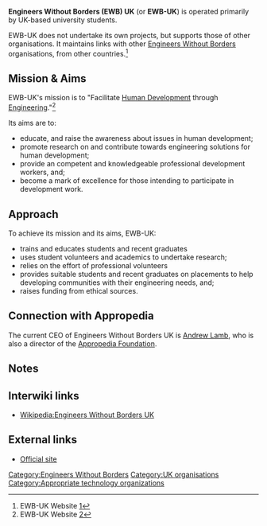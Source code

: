 {{topic header| default.png | Engineers Without Borders UK}} 

'''Engineers Without Borders (EWB) UK''' (or '''EWB-UK''') is operated primarily by UK-based university students. 

EWB-UK does not undertake its own projects, but supports those of other organisations. It maintains links with other [[Engineers Without Borders]] organisations, from other countries.<ref>EWB-UK Website [http://www.ewb-uk.org/node/8]</ref>

==Mission & Aims==

EWB-UK's mission is to "Facilitate [[Human Development]] through [[Engineering]]."<ref>EWB-UK Website [http://www.ewb-uk.org/node/339]</ref>

Its aims are to:

* educate, and raise the awareness about issues in human development;
* promote research on and contribute towards engineering solutions for human development;
* provide an competent and knowledgeable professional development workers, and;
* become a mark of excellence for those intending to participate in development work.

==Approach==

To achieve its mission and its aims, EWB-UK:

* trains and educates students and recent graduates
* uses student volunteers and academics to undertake research;
* relies on the effort of professional volunteers 
* provides suitable students and recent graduates on placements to help developing communities with their engineering needs, and;
* raises funding from ethical sources.

== Connection with Appropedia ==

The current CEO of Engineers Without Borders UK is [[Andrew Lamb]], who is also a director of the [[Appropedia Foundation]].


== Notes ==
<small><references/></small>

== Interwiki links ==

* [[Wikipedia:Engineers Without Borders UK]]

== External links ==
*[http://www.ewb-uk.org/ Official site]

[[Category:Engineers Without Borders]]
[[Category:UK organisations]]
[[Category:Appropriate technology organizations]]